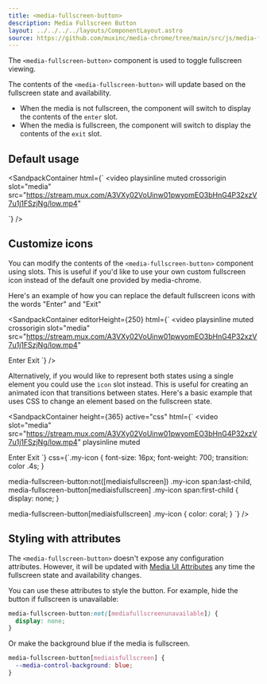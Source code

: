 ```yaml
---
title: <media-fullscreen-button>
description: Media Fullscreen Button
layout: ../../../../layouts/ComponentLayout.astro
source: https://github.com/muxinc/media-chrome/tree/main/src/js/media-fullscreen-button.js
---
```



The `<media-fullscreen-button>` component is used to toggle fullscreen viewing.

The contents of the `<media-fullscreen-button>` will update based on the fullscreen state and availability.
- When the media is not fullscreen, the component will switch to display the contents of the `enter` slot.
- When the media is fullscreen, the component will switch to display the contents of the `exit` slot.

## Default usage

<SandpackContainer
  html={`<media-controller defaultsubtitles>
  <video
    playsinline muted crossorigin
    slot="media"
    src="https://stream.mux.com/A3VXy02VoUinw01pwyomEO3bHnG4P32xzV7u1j1FSzjNg/low.mp4"
  ></video>
  <media-fullscreen-button></media-fullscreen-button>
</media-controller>`}
/>

## Customize icons

You can modify the contents of the `<media-fullscreen-button>` component using slots. This is useful if you'd like to use your own custom fullscreen icon instead of the default one provided by media-chrome.

Here's an example of how you can replace the default fullscreen icons with the words "Enter" and "Exit"

<SandpackContainer
  editorHeight={250}
  html={`<media-controller defaultsubtitles>
  <video
    playsinline muted crossorigin
    slot="media"
    src="https://stream.mux.com/A3VXy02VoUinw01pwyomEO3bHnG4P32xzV7u1j1FSzjNg/low.mp4"
  ></video>
  <media-fullscreen-button>
    <span slot="enter">Enter</span>
    <span slot="exit">Exit</span>
  </media-fullscreen-button>
</media-controller>`}
/>

Alternatively, if you would like to represent both states using a single element you could use the `icon` slot instead. This is useful for creating an animated icon that transitions between states. Here's a basic example that uses CSS to change an element based on the fullscreen state.

<SandpackContainer
  height={365}
  active="css"
  html={`<media-controller>
  <video
    slot="media"
    src="https://stream.mux.com/A3VXy02VoUinw01pwyomEO3bHnG4P32xzV7u1j1FSzjNg/low.mp4"
    playsinline
    muted
  ></video>
  <media-fullscreen-button>
    <span class="my-icon" slot="icon">
      <span>Enter</span>
      <span>Exit</span>
    </span>
  </media-fullscreen-button>
</media-controller>`}
css={`.my-icon {
  font-size: 16px;
  font-weight: 700;
  transition: color .4s;
}

media-fullscreen-button:not([mediaisfullscreen]) .my-icon span:last-child,
media-fullscreen-button[mediaisfullscreen] .my-icon span:first-child {
  display: none;
}

media-fullscreen-button[mediaisfullscreen] .my-icon {
  color: coral;
}
`}
/>

## Styling with attributes

The `<media-fullscreen-button>` doesn't expose any configuration attributes.
However, it will be updated with [Media UI Attributes](#media-ui-attributes) any time the fullscreen state and availability changes.

You can use these attributes to style the button. For example, hide the button if fullscreen is unavailable:

```css
media-fullscreen-button:not([mediafullscreenunavailable]) {
  display: none;
}
```
Or make the background blue if the media is fullscreen.
```css
media-fullscreen-button[mediaisfullscreen] {
  --media-control-background: blue;
}
```
